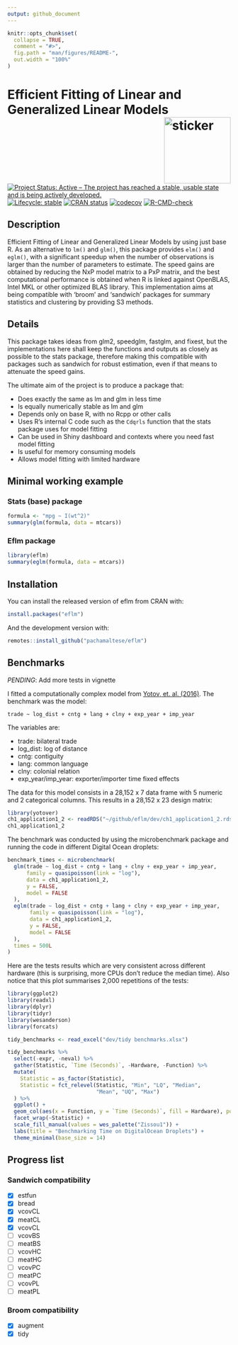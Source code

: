 ```yaml
---
output: github_document
---
```


<!-- README.md is generated from README.Rmd. Please edit that file -->

```r
knitr::opts_chunk$set(
  collapse = TRUE,
  comment = "#>",
  fig.path = "man/figures/README-",
  out.width = "100%"
)
```

# Efficient Fitting of Linear and Generalized Linear Models <img src="https://pacha.dev/eflm/hexicon.svg" width=150 align="right" alt="sticker"/>

<!-- badges: start -->
[![Project Status: Active – The project has reached a stable, usable
state and is being actively
developed.](https://www.repostatus.org/badges/latest/active.svg)](https://www.repostatus.org/#active)
[![Lifecycle: stable](https://img.shields.io/badge/lifecycle-stable-brightgreen.svg)](https://www.tidyverse.org/lifecycle/#stable)
[![CRAN
status](https://www.r-pkg.org/badges/version/gravity)](https://cran.r-project.org/package=eflm)
[![codecov](https://codecov.io/gh/pachamaltese/eflm/branch/main/graph/badge.svg?token=XI59cmGd15)](https://codecov.io/gh/pachamaltese/eflm)
[![R-CMD-check](https://github.com/pachamaltese/yotover-testing/workflows/R-CMD-check/badge.svg)](https://github.com/pachamaltese/yotover-testing/actions)
<!-- badges: end -->

## Description

Efficient Fitting of Linear and Generalized Linear Models by using
just base R. As an alternative to `lm()` and `glm()`, this package provides
`elm()` and `eglm()`, with a significant speedup when the number of 
observations is larger than the number of parameters to estimate. The speed
gains are obtained by reducing the NxP model matrix to a PxP matrix, and the 
best computational performance is obtained when R is linked against OpenBLAS,
Intel MKL or other optimized BLAS library. This implementation aims at being
compatible with 'broom' and 'sandwich' packages for summary statistics and
clustering by providing S3 methods.

## Details

This package takes ideas from glm2, speedglm, fastglm, and fixest, but the
implementations here shall keep the functions and outputs as closely as possible
to the stats package, therefore making this compatible with packages such as sandwich for robust estimation, even if that means to attenuate the speed gains.

The ultimate aim of the project is to produce a package that:

* Does exactly the same as lm and glm in less time
* Is equally numerically stable as lm and glm
* Depends only on base R, with no Rcpp or other calls
* Uses R's internal C code such as the `Cdqrls` function that the stats package uses for model fitting
* Can be used in Shiny dashboard and contexts where you need fast model fitting
* Is useful for memory consuming models
* Allows model fitting with limited hardware

## Minimal working example

### Stats (base) package
```r
formula <- "mpg ~ I(wt^2)"
summary(glm(formula, data = mtcars))
```

### Eflm package

```r
library(eflm)
summary(eglm(formula, data = mtcars))
```

## Installation

You can install the released version of eflm from CRAN with:
```r
install.packages("eflm")
```

And the development version with:
``` r
remotes::install_github("pachamaltese/eflm")
```

## Benchmarks

*PENDING*: Add more tests in vignette

I fitted a computationally complex model from [Yotov, et. al. (2016)](https://pacha.dev/yotover/partial-equilibrium-trade-policy-analysis-with-structural-gravity.html#ppml-estimation-controlling-for-multilateral-resistance-terms-with-fixed-effects). The benchmark was the model:
```
trade ~ log_dist + cntg + lang + clny + exp_year + imp_year
```

The variables are:

* trade: bilateral trade
* log_dist: log of distance
* cntg: contiguity
* lang: common language
* clny: colonial relation
* exp_year/imp_year: exporter/importer time fixed effects

The data for this model consists in a 28,152 x 7 data frame with 5 numeric and 2 categorical columns. This results in a 28,152 x 23 design matrix:

```r
library(yotover)
ch1_application1_2 <- readRDS("~/github/eflm/dev/ch1_application1_2.rds")
ch1_application1_2
```

The benchmark was conducted by using the microbenchmark package and running the code in different Digital Ocean droplets:

```r
benchmark_times <- microbenchmark(
  glm(trade ~ log_dist + cntg + lang + clny + exp_year + imp_year,
      family = quasipoisson(link = "log"),
      data = ch1_application1_2,
      y = FALSE,
      model = FALSE
  ),
  eglm(trade ~ log_dist + cntg + lang + clny + exp_year + imp_year,
       family = quasipoisson(link = "log"),
       data = ch1_application1_2,
       y = FALSE,
       model = FALSE
  ),
  times = 500L
)
```

Here are the tests results which are very consistent across different hardware (this is surprising, more CPUs don't reduce the median time). Also notice that this plot summarises 2,000 repetitions of the tests:
```r
library(ggplot2)
library(readxl)
library(dplyr)
library(tidyr)
library(wesanderson)
library(forcats)

tidy_benchmarks <- read_excel("dev/tidy benchmarks.xlsx")

tidy_benchmarks %>%
  select(-expr, -neval) %>%
  gather(Statistic, `Time (Seconds)`, -Hardware, -Function) %>%
  mutate(
    Statistic = as_factor(Statistic),
    Statistic = fct_relevel(Statistic, "Min", "LQ", "Median",
                            "Mean", "UQ", "Max")
  ) %>%
  ggplot() +
  geom_col(aes(x = Function, y = `Time (Seconds)`, fill = Hardware), position = "dodge2") +
  facet_wrap(~Statistic) +
  scale_fill_manual(values = wes_palette("Zissou1")) +
  labs(title = "Benchmarking Time on DigitalOcean Droplets") +
  theme_minimal(base_size = 14)
```

## Progress list

### Sandwich compatibility

- [x] estfun
- [x] bread
- [x] vcovCL
- [x] meatCL
- [x] vcovCL
- [ ] vcovBS
- [ ] meatBS
- [ ] vcovHC
- [ ] meatHC
- [ ] vcovPC
- [ ] meatPC
- [ ] vcovPL
- [ ] meatPL

### Broom compatibility

- [x] augment
- [x] tidy
